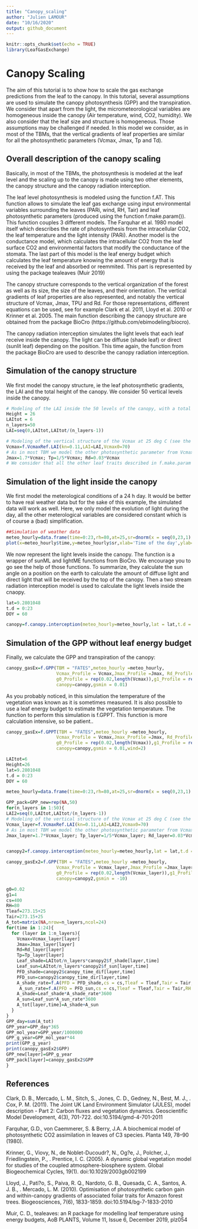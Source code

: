```yaml
---
title: "Canopy_scaling"
author: "Julien LAMOUR"
date: "10/16/2020"
output: github_document
---
```


```r

knitr::opts_chunk$set(echo = TRUE)
library(LeafGasExchange)
```

# Canopy Scaling


The aim of this tutorial is to show how to scale the gas exchange predictions from the leaf to the canopy. In this tutorial, several assumptions are used to simulate the canopy photosynthesis (GPP) and the transpiration. We consider that apart from the light, the micrometeorological variables are homogeneous inside the canopy (Air temperature, wind, CO2, humidity). We also consider that the leaf size and structure is homogeneous. Those assumptions may be challenged if needed. In this model we consider, as in most of the TBMs, that the vertical gradients of leaf properties are similar for all the photosynthetic parameters (Vcmax, Jmax, Tp and Td).

## Overall description of the canopy scaling

Basically, in most of the TBMs, the photosynthesis is modeled at the leaf level and the scaling up to the canopy is made using two other elements, the canopy structure and the canopy radiation interception.

The leaf level photosynthesis is modeled using the function f.AT. This function allows to simulate the leaf gas exchange using input environmental variables surrounding the leaves (PARi, wind, RH, Tair) and leaf photosynthetic parameters (produced using the function f.make.param()). This function couples 3 different models. The Farquhar et al. 1980 model itself which describes the rate of photosynthesis from the intracellular CO2, the leaf temperature and the light intensity (PARi). Another model is the conductance model, which calculates the intracellular CO2 from the leaf surface CO2 and environmental factors that modify the conductance of the stomata. The last part of this model is the leaf energy budget which calculates the leaf temperature knowing the amount of energy that is received by the leaf and absorbed or reemmited. This part is represented by using the package tealeaves (Muir 2019)

The canopy structure corresponds to the vertical organization of the forest as well as its size, the size of the leaves, and their orientation. The vertical gradients of leaf properties are also represented, and notably the vertical structure of Vcmax, Jmax, TPU and Rd. For those representations, different equations can be used, see for example Clark et al. 2011, Lloyd et al. 2010 or Krinner et al. 2005. The main function describing the canopy structure are obtained from the package BioCro (https://github.com/ebimodeling/biocro). 

The canopy radiation interception simulates the light levels that each leaf receive inside the canopy. The light can be diffuse (shade leaf) or direct (sunlit leaf) depending on the position. This time again, the function from the package BioCro are used to describe the canopy radiation interception.


## Simulation of the canopy structure

We first model the canopy structure, ie the leaf photosynthetic gradients, the LAI and the total height of the canopy. We consider 50 vertical levels inside the canopy.

```r
# Modeling of the LAI inside the 50 levels of the canopy, with a total LAI of 6.2
Height = 26
LAItot = 6
n_layers=50
LAI=seq(0,LAItot,LAItot/(n_layers-1))

# Modeling of the vertical structure of the Vcmax at 25 deg C (see the help of the function)
Vcmax=f.VcmaxRef.LAI(kn=0.11,LAI=LAI,Vcmax0=70)
# As in most TBM we model the other photosynthetic parameter from Vcmax
Jmax=1.7*Vcmax; Tp=1/5*Vcmax; Rd=0.03*Vcmax
# We consider that all the other leaf traits described in f.make.param are not vertically structured
```


## Simulation of the light inside the canopy

We first model the meterological conditions of a 24 h day. It would be better to have real weather data but for the sake of this example, the simulated data will work as well. Here, we only model the evolution of light during the day, all the other meterological variables are considered constant which is of course a (bad) simplification. 


```r
##Simulation of weather data
meteo_hourly=data.frame(time=0:23,rh=80,at=25,sr=dnorm(x = seq(0,23,1),mean = 12,sd = 2.5)/0.16*2000,tl=25)
plot(x=meteo_hourly$time,y=meteo_hourly$sr,xlab='Time of the day',ylab='PPFD in micro mol m-2 s-1')

```


We now represent the light levels inside the canopy. The function is a wrapper of sunML and lightME functions from BioCro. We encourage you to go see the help of those functions. To summarize, they calculate the sun angle on a position on the earth to calculate the amount of diffuse light and direct light that will be received by the top of the canopy. Then a two stream radiation interception model is used to calculate the light levels inside the cnaopy.

```r
lat=9.2801048
t.d = 0:23
DOY = 60

canopy=f.canopy.interception(meteo_hourly=meteo_hourly,lat = lat,t.d = t.d,DOY = DOY,n_layers = n_layers,Height = Height,LAItot = LAItot)

```

## Simulation of the GPP without leaf energy budget

Finally, we calculate the GPP and transpiration of the canopy:

```r
canopy_gasEx=f.GPP(TBM = "FATES",meteo_hourly =meteo_hourly,
                   Vcmax_Profile = Vcmax,Jmax_Profile =Jmax, Rd_Profile =Rd ,Tp_Profile = Tp,
                   g0_Profile = rep(0.02,length(Vcmax)),g1_Profile = rep(4,length(Vcmax)),
                   canopy=canopy,gsmin = 0.01)
```


As you probably noticed, in this simulation the temperature of the vegetation was known as it is sometimes measured. It is also possible to use a leaf energy budget to estimate the vegetation temperature. The function to perform this simulation is f.GPPT. This function is more calculation intensive, so be patient..


```r
canopy_gasEx=f.GPPT(TBM = "FATES",meteo_hourly =meteo_hourly,
                   Vcmax_Profile = Vcmax,Jmax_Profile =Jmax, Rd_Profile =Rd ,Tp_Profile = Tp,
                   g0_Profile = rep(0.02,length(Vcmax)),g1_Profile = rep(4,length(Vcmax)),
                   canopy=canopy,gsmin = 0.01,wind=2)
```

```r

LAItot=6
Height=26
lat=9.2801048
t.d = 0:23
DOY = 60

meteo_hourly=data.frame(time=0:23,rh=80,at=25,sr=dnorm(x = seq(0,23,1),mean = 12,sd = 2.5)/0.16*2000,tl=25)

GPP_pack=GPP_new=rep(NA,50)
for(n_layers in 1:50){
LAI2=seq(0,LAItot,LAItot/(n_layers-1))
# Modeling of the vertical structure of the Vcmax at 25 deg C (see the help of the function)
Vcmax_layer=f.VcmaxRef.LAI(kn=0.11,LAI=LAI2,Vcmax0=70)
# As in most TBM we model the other photosynthetic parameter from Vcmax
Jmax_layer=1.7*Vcmax_layer; Tp_layer=1/5*Vcmax_layer; Rd_layer=0.03*Vcmax_layer


canopy2=f.canopy.interception(meteo_hourly=meteo_hourly,lat = lat,t.d = t.d,DOY = DOY,n_layers = n_layers,Height = Height,LAI = LAItot)

canopy_gasEx2=f.GPP(TBM = "FATES",meteo_hourly =meteo_hourly,
                   Vcmax_Profile = Vcmax_layer,Jmax_Profile =Jmax_layer, Rd_Profile =Rd_layer ,Tp_Profile = Tp_layer,
                   g0_Profile = rep(0.02,length(Vcmax_layer)),g1_Profile = rep(4,length(Vcmax_layer)),
                   canopy=canopy2,gsmin = -10)

g0=0.02
g1=4
cs=400
RH=80
Tleaf=273.15+25
Tair=273.15+25
A_tot=matrix(NA,nrow=n_layers,ncol=24)
for(time in 1:24){
  for (layer in 1:n_layers){
    Vcmax=Vcmax_layer[layer]
    Jmax=Jmax_layer[layer]
    Rd=Rd_layer[layer]
    Tp=Tp_layer[layer]
    Leaf_shade=LAItot/n_layers*canopy2$f_shade[layer,time]
    Leaf_sun=LAItot/n_layers*canopy2$f_sun[layer,time]
    PFD_shade=canopy2$canopy_time_dif[layer,time]
    PFD_sun=canopy2$canopy_time_dir[layer,time]
    A_shade_rate=f.A(PFD = PFD_shade,cs = cs,Tleaf = Tleaf,Tair = Tair,RH = RH,param = f.make.param(VcmaxRef = Vcmax,JmaxRef = Jmax,RdRef = Rd,TpRef = Tp,g0=g0,g1=g1))$A
     A_sun_rate=f.A(PFD = PFD_sun,cs = cs,Tleaf = Tleaf,Tair = Tair,RH = RH,param = f.make.param(VcmaxRef = Vcmax,JmaxRef = Jmax,RdRef = Rd,TpRef = Tp,g0=g0,g1=g1))$A
    A_shade=Leaf_shade*A_shade_rate*3600
    A_sun=Leaf_sun*A_sun_rate*3600
    A_tot[layer,time]=A_shade+A_sun
  }
}
GPP_day=sum(A_tot)
GPP_year=GPP_day*365
GPP_mol_year=GPP_year/1000000
GPP_g_year=GPP_mol_year*44
print(GPP_g_year)
print(canopy_gasEx2$GPP)
GPP_new[layer]=GPP_g_year
GPP_pack[layer]=canopy_gasEx2$GPP
}

```


## References

Clark, D. B., Mercado, L. M., Sitch, S., Jones, C. D., Gedney, N., Best, M. J., . Cox, P. M. (2011). The Joint UK Land Environment Simulator (JULES), model description - Part 2: Carbon fluxes and vegetation dynamics. Geoscientific Model Development, 4(3), 701-722. doi:10.5194/gmd-4-701-2011

Farquhar, G.D., von Caemmerer, S. & Berry, J.A. A biochemical model of photosynthetic CO2 assimilation in leaves of C3 species. Planta 149, 78–90 (1980).

Krinner, G., Viovy, N., de Noblet-Ducoudr?, N., Og?e, J., Polcher, J., Friedlingstein, P., . Prentice, I. C. (2005). A dynamic global vegetation model for studies of the coupled atmosphere-biosphere system. Global Biogeochemical Cycles, 19(1). doi:10.1029/2003gb002199

Lloyd, J., Pati?o, S., Paiva, R. Q., Nardoto, G. B., Quesada, C. A., Santos, A. J. B., . Mercado, L. M. (2010). Optimisation of photosynthetic carbon gain and within-canopy gradients of associated foliar traits for Amazon forest trees. Biogeosciences, 7(6), 1833-1859. doi:10.5194/bg-7-1833-2010

Muir, C. D., tealeaves: an R package for modelling leaf temperature using energy budgets, AoB PLANTS, Volume 11, Issue 6, December 2019, plz054








